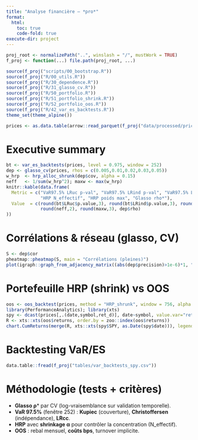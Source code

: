 ```yaml
---
title: "Analyse financière — *pro*"
format:
  html:
    toc: true
    code-fold: true
execute-dir: project
---
```


```r
proj_root <- normalizePath("..", winslash = "/", mustWork = TRUE)
f_proj <- function(...) file.path(proj_root, ...)

source(f_proj("scripts/00_bootstrap.R"))
source(f_proj("R/00_utils.R"))
source(f_proj("R/30_dependence.R"))
source(f_proj("R/31_glasso_cv.R"))
source(f_proj("R/50_portfolio.R"))
source(f_proj("R/51_portfolio_shrink.R"))
source(f_proj("R/52_portfolio_oos.R"))
source(f_proj("R/42_var_es_backtests.R"))
theme_set(theme_alpine())

prices <- as.data.table(arrow::read_parquet(f_proj("data/processed/prices.parquet")))
```

# Executive summary

```r
bt <- var_es_backtests(prices, level = 0.975, window = 252)
dep <- glasso_cv(prices, rhos = c(0.005,0.01,0.02,0.03,0.05))
w_hrp  <- hrp_alloc_shrunk(dep$cov, alpha = 0.15)
neff   <- 1/sum(w_hrp^2); maxw <- max(w_hrp)
knitr::kable(data.frame(
  Metric = c("VaR97.5% LRuc p-val", "VaR97.5% LRind p-val", "VaR97.5% LRcc p-val",
             "HRP N_effectif", "HRP poids max", "Glasso rho*"),
  Value  = c(round(bt$LRuc$p.value,3), round(bt$LRind$p.value,3), round(bt$LRcc$p.value,3),
             round(neff,2), round(maxw,3), dep$rho)
))
```

# Corrélations & réseau (glasso, CV)

```r
S <- dep$cor
pheatmap::pheatmap(S, main = "Corrélations (pleines)")
plot(igraph::graph_from_adjacency_matrix((abs(dep$precision)>1e-6)*1, "undirected"), vertex.size=6)
```

# Portefeuille HRP (shrink) vs OOS

```r
oos <- oos_backtest(prices, method = "HRP_shrunk", window = 756, alpha = 0.15, costs_bps = 5)
library(PerformanceAnalytics); library(xts)
spy <- dcast(prices[,.(date,symbol,ret_d)], date~symbol, value.var="ret_d")[, c("date","SPY")]
R <- xts::xts(oos$returns, order.by = zoo::index(oos$returns))
chart.CumReturns(merge(R, xts::xts(spy$SPY, as.Date(spy$date))), legend.loc = "topleft")
```

# Backtesting VaR/ES

```r
data.table::fread(f_proj("tables/var_backtests_spy.csv"))
```

# Méthodologie (tests + critères)
- **Glasso ρ*** par CV (log-vraisemblance sur validation temporelle).  
- **VaR 97.5%** (fenêtre 252) : **Kupiec** (couverture), **Christoffersen** (indépendance), **LRcc**.  
- **HRP** avec **shrinkage α** pour contrôler la concentration (N_effectif).  
- **OOS** : rebal mensuel, **coûts bps**, turnover implicite.
